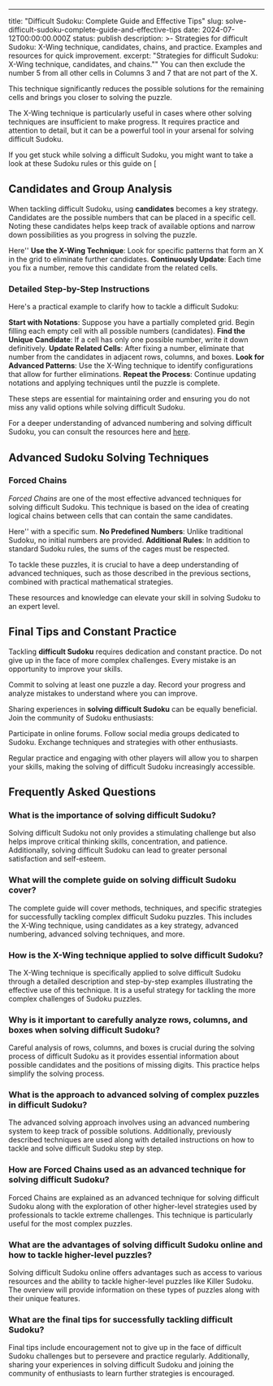 ---
title: "Difficult Sudoku: Complete Guide and Effective Tips"
slug: solve-difficult-sudoku-complete-guide-and-effective-tips
date: 2024-07-12T00:00:00.000Z
status: publish
description: >-
 Strategies for difficult Sudoku: X-Wing technique, candidates, chains, and practice.
 Examples and resources for quick improvement.
excerpt: "Strategies for difficult Sudoku: X-Wing technique, candidates, and chains.""
You can then exclude the number 5 from all other cells in Columns 3 and 7 that are not part of the X.

This technique significantly reduces the possible solutions for the remaining cells and brings you closer to solving the puzzle.

The X-Wing technique is particularly useful in cases where other solving techniques are insufficient to make progress. It requires practice and attention to detail, but it can be a powerful tool in your arsenal for solving difficult Sudoku.

If you get stuck while solving a difficult Sudoku, you might want to take a look at these Sudoku rules or this guide on [ 

## Candidates and Group Analysis

When tackling difficult Sudoku, using **candidates** becomes a key strategy. Candidates are the possible numbers that can be placed in a specific cell. Noting these candidates helps keep track of available options and narrow down possibilities as you progress in solving the puzzle.

Here'' 
**Use the X-Wing Technique**: Look for specific patterns that form an X in the grid to eliminate further candidates. 
**Continuously Update**: Each time you fix a number, remove this candidate from the related cells.

### Detailed Step-by-Step Instructions

Here's a practical example to clarify how to tackle a difficult Sudoku:

**Start with Notations**: Suppose you have a partially completed grid. Begin filling each empty cell with all possible numbers (candidates). 
**Find the Unique Candidate**: If a cell has only one possible number, write it down definitively. 
**Update Related Cells**: After fixing a number, eliminate that number from the candidates in adjacent rows, columns, and boxes. 
**Look for Advanced Patterns**: Use the X-Wing technique to identify configurations that allow for further eliminations. 
**Repeat the Process**: Continue updating notations and applying techniques until the puzzle is complete.

These steps are essential for maintaining order and ensuring you do not miss any valid options while solving difficult Sudoku.

For a deeper understanding of advanced numbering and solving difficult Sudoku, you can consult the resources here and [here](https://hal.science/file/index).

## Advanced Sudoku Solving Techniques

### Forced Chains

*Forced Chains* are one of the most effective advanced techniques for solving difficult Sudoku. This technique is based on the idea of creating logical chains between cells that can contain the same candidates.

Here'' with a specific sum. 
**No Predefined Numbers**: Unlike traditional Sudoku, no initial numbers are provided. 
**Additional Rules**: In addition to standard Sudoku rules, the sums of the cages must be respected.

To tackle these puzzles, it is crucial to have a deep understanding of advanced techniques, such as those described in the previous sections, combined with practical mathematical strategies.

These resources and knowledge can elevate your skill in solving Sudoku to an expert level.

## Final Tips and Constant Practice

Tackling **difficult Sudoku** requires dedication and constant practice. Do not give up in the face of more complex challenges. Every mistake is an opportunity to improve your skills.

Commit to solving at least one puzzle a day. 
Record your progress and analyze mistakes to understand where you can improve.

Sharing experiences in **solving difficult Sudoku** can be equally beneficial. Join the community of Sudoku enthusiasts:

Participate in online forums. 
Follow social media groups dedicated to Sudoku. 
Exchange techniques and strategies with other enthusiasts.

Regular practice and engaging with other players will allow you to sharpen your skills, making the solving of difficult Sudoku increasingly accessible.

## Frequently Asked Questions
<FAQSection>

### What is the importance of solving difficult Sudoku?

Solving difficult Sudoku not only provides a stimulating challenge but also helps improve critical thinking skills, concentration, and patience. Additionally, solving difficult Sudoku can lead to greater personal satisfaction and self-esteem.

### What will the complete guide on solving difficult Sudoku cover?

The complete guide will cover methods, techniques, and specific strategies for successfully tackling complex difficult Sudoku puzzles. This includes the X-Wing technique, using candidates as a key strategy, advanced numbering, advanced solving techniques, and more.

### How is the X-Wing technique applied to solve difficult Sudoku?

The X-Wing technique is specifically applied to solve difficult Sudoku through a detailed description and step-by-step examples illustrating the effective use of this technique. It is a useful strategy for tackling the more complex challenges of Sudoku puzzles.

### Why is it important to carefully analyze rows, columns, and boxes when solving difficult Sudoku?

Careful analysis of rows, columns, and boxes is crucial during the solving process of difficult Sudoku as it provides essential information about possible candidates and the positions of missing digits. This practice helps simplify the solving process.

### What is the approach to advanced solving of complex puzzles in difficult Sudoku?

The advanced solving approach involves using an advanced numbering system to keep track of possible solutions. Additionally, previously described techniques are used along with detailed instructions on how to tackle and solve difficult Sudoku step by step.

### How are Forced Chains used as an advanced technique for solving difficult Sudoku?

Forced Chains are explained as an advanced technique for solving difficult Sudoku along with the exploration of other higher-level strategies used by professionals to tackle extreme challenges. This technique is particularly useful for the most complex puzzles.

### What are the advantages of solving difficult Sudoku online and how to tackle higher-level puzzles?

Solving difficult Sudoku online offers advantages such as access to various resources and the ability to tackle higher-level puzzles like Killer Sudoku. The overview will provide information on these types of puzzles along with their unique features.

### What are the final tips for successfully tackling difficult Sudoku?

Final tips include encouragement not to give up in the face of difficult Sudoku challenges but to persevere and practice regularly. Additionally, sharing your experiences in solving difficult Sudoku and joining the community of enthusiasts to learn further strategies is encouraged.
</FAQSection>